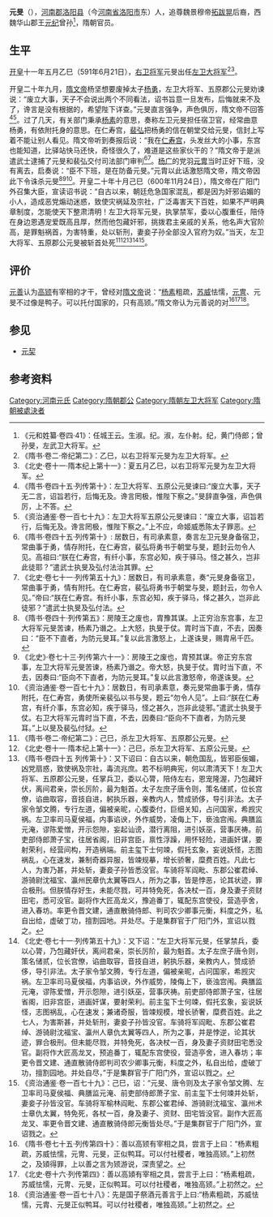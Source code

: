 '''元旻'''（{{bd|？||600年|11月24日|catIdx=Y元}}），[[河南郡|河南郡]][[洛阳县|洛阳县]]（今[[河南省|河南省]][[洛阳市|洛阳市]]东）人，追尊魏景穆帝[[拓跋晃|拓跋晃]]后裔，西魏华山郡王[[元纪|元纪]]曾孙<ref>《元和姓纂·卷四·41》：任城王云。生淑。纪。淑，左仆射。纪，黄门侍郎；曾孙旻，左武卫大将军。</ref>，隋朝官员。

==生平==
[[开皇|开皇]]十一年五月乙巳（591年6月21日），[[右卫将军|右卫将军]]元旻出任[[左卫大将军|左卫大将军]]<ref>《隋书·卷二·帝纪第二》：乙巳，以右卫将军元旻为左卫大将军。</ref><ref>《北史·卷十一·隋本纪上第十一》：夏五月乙巳，以右卫将军元旻为左卫大将军。</ref>。

开皇二十年九月，[[隋文帝|隋文帝]]杨坚想要废掉太子[[杨勇_(隋朝)|杨勇]]，左卫大将军、五原郡公元旻劝谏说：“废立大事，天子不会说出两个不同看法，诏书旨意一旦发布，后悔就来不及了，谗言是没有根据的，希望陛下详查。”元旻直言强争，声色俱厉，隋文帝不回答<ref>《隋书·卷四十五·列传第十》：左卫大将军、五原公元旻谏曰:“废立大事，天子无二言，诏旨若行，后悔无及。谗言罔极，惟陛下察之。”旻辞直争强，声色俱厉，上不答。</ref><ref>《资治通鉴·卷一百七十九》：左卫大将军五原公元旻谏曰：“废立大事，诏旨若行，后悔无及。谗言罔极，惟陛下察之。”上不应，命姬威悉陈太子罪恶。</ref>。过了几天，有关部门秉承[[杨素|杨素]]的意思，奏称左卫元旻担任宿卫官，经常曲意杨勇，有依附托身的意思。在仁寿宫，[[裴弘|裴弘]]把杨勇的信在朝堂交给元旻，信封上写着不能让别人看见。隋文帝听到奏报后说：“我在[[仁寿宫|仁寿宫]]，头发丝大的小事，东宫也能知道，比驿站快马还快，奇怪很久了，难道是这些家伙干的？”隋文帝于是派遣武士逮捕了元旻和裴弘交付司法部门审判<ref>《隋书·卷四十五·列传第十》: 居数日，有司承素意，奏言左卫元旻身备宿卫，常曲事于勇，情存附托，在仁寿宫，裴弘将勇书于朝堂与旻，题封云勿令人见。高祖曰:“朕在仁寿宫，有纤小事，东宫必知，疾于驿马。怪之甚久，岂非此徒耶？”遣武士执旻及弘付法治其罪。</ref><ref>《北史·卷七十一·列传第五十九》：居数日，有司承素意，奏“元旻身备宿卫，常曲事于勇，情有附托。在仁寿宫，裴弘将勇书于朝堂与旻，题封云，勿令人见。”帝曰:“朕在仁寿宫。有纤小事，东宫必知，疾于驿马，怿之甚久，岂非此徒邪？”遣武士执旻及弘付法。</ref>。[[杨广|杨广]]的党羽[[元冑|元冑]]当时正好下班，没有离去，启奏说：“臣不下班，是在防备元旻。”元胄以此话激怒隋文帝，隋文帝因此下令诛杀元旻<ref>《隋书·卷四十·列传第五》：房陵王之废也，胄豫其谋。上正穷治东宫事，左卫大将军元旻苦谏，杨素乃谮之。上大怒，执旻于仗。胄时当下直，不去，因奏曰：“臣不下直者，为防元旻耳。”复以此言激怒上，上遂诛旻，赐胄帛千匹。</ref><ref>《北史》·卷七十三·列传第六十一》：房陵王之废也，胄预其谋。帝正穷东宫事，左卫大将军元旻苦谏，杨素乃谮之。帝大怒，执旻于仗。胄时当下直，不去，因奏曰:“臣向不下直者，为防元旻耳。”复以此言激怒帝，帝遂诛旻。</ref><ref>《资治通鉴·卷一百七十九》：居数日，有司承素意，奏元旻常曲事于勇，情存附托，在仁寿宫，勇使所亲裴弘以书与旻，题云“勿令人见”。上曰:“朕在仁寿宫，有纤介事，东宫必知，疾于驿马，怪之甚久，岂非此徒邪。”遣武士执旻于仗。右卫大将军元胄时当下直，不去，因奏曰:“臣向不下直者，为防元旻耳。”上以旻及裴弘付狱。</ref>。开皇二十年十月己巳（600年11月24日），隋文帝在广阳门外召集大臣，宣读诏书说：“自古以来，朝廷危急国家混乱，都是因为奸邪谄媚的小人，造成恶党煽动迷惑，致使灾祸延及宗社，广泛毒害天下百姓，如果不严明典章制度，怎能使天下整肃清明！左卫大将军元旻，执掌禁军，委以心腹重任，陪侍在身边恩遇宠爱既高且厚，然而他包藏奸邪，挑拨君主亲戚的关系，他名声大官阶高，是罪魁祸首，为害特重，处以斩刑，妻妾子孙全部没入官府为奴。”当天，左卫大将军、五原郡公元旻被斩首处死<ref>《隋书·卷二·帝纪第二》：己巳，杀左卫大将军、五原郡公元旻。</ref><ref>《北史·卷十一·隋本纪上第十一》：己巳，杀左卫大将军、五原公元旻。</ref><ref>《隋书·卷四十五 列传第十》：又下诏曰：自古以来，朝危国乱，皆邪臣佞媚，凶党扇惑，致使祸及宗社，毒流兆庶。若不标明典宪，何以肃清天下！左卫大将军、五原郡公元旻，任掌兵卫，委以心膂，陪侍左右，恩宠隆渥，乃包藏奸伏，离间君亲，崇长厉阶，最为魁首。太子左庶子唐令则，策名储贰，位长宫僚，谄曲取容，音技自进，躬执乐器，亲教内人，赞成骄侈，导引非法。太子家令邹文腾，专行左道，偏被亲昵，心腹委付，巨细关知，占问国家，希觊灾祸。左卫率司马夏侯福，内事谄谀，外作威势，凌侮上下，亵浊宫闱。典膳监元淹，谬陈爱憎，开示怨隙，妄起讪谤，潜行离阻，进引妖巫，营事厌祷。前吏部侍郎萧子宝，往居省阁，旧非宫臣，禀性浮躁，用怀轻险，进画奸谋，要射荣利，经营间构，开造祸端。前主玺下士何竦，假托玄象，妄说妖怪，志图祸乱，心在速发，兼制奇器异服，皆竦规摹，增长骄奢，糜费百姓。凡此七人，为害乃甚，并处斩，妻妾子孙皆悉没官。车骑将军阎毗、东郡公崔君绰、游骑尉沈福宝、瀛州民章仇太翼等四人，所为之事，皆是悖恶，论其状迹，罪合极刑。但朕情存好生，未能尽戮，可并特免死，各决杖一百，身及妻子资财田宅，悉可没官。副将作大匠高龙义，豫追番丁，辄配东宫使役，营造亭舍，进入春坊。率更令晋文建，通直散骑侍郎、判司农少卿事元衡，料度之外，私自出给，虚破丁功，擅割园地。并处尽。于是集群官于广阳门外，宣诏以戮之。</ref><ref>《北史·卷七十一·列传第五十九》：又下诏：“左卫大将军元旻，任掌禁兵，委以心膂，乃包藏奸伏，离间君亲，崇长厉阶，最为魁首。太子左庶子唐令则，策名储贰，位长宫僚，谄曲取容，音技自进，躬执乐器，亲教内人，赞成骄侈，导引非法。太子家令邹文腾，专行左道，偏被亲昵，占问国家，希觊灾祸。左卫率司马夏侯福，内事谄谀，外作威势，陵侮上下，亵浊宫闱。典膳监元淹，谬陈爱憎，开示怨隙，进引妖巫，营事厌祷。前吏部侍郎萧子宝，往居省阁，旧非宫臣，进画奸谋，要射荣利。前主玺下士何竦，假托玄象，妄说妖怪，志图祸乱，心在速发；兼诸奇服，皆竦规模，增长骄奢，糜费百姓。此之七人，为害斯甚，并处斩刑，妻妾子孙皆没官。车骑将军阎毗、东郡公崔君绰、游骑尉沈福宝、瀛州人章仇太翼等四人，所为之事，并是悖逆，论其状迹，罪合极刑。但未能尽戮，并特免死，各决杖一百，身及妻子资财田宅悉没官。副将作大匠高龙叉，预追番丁，辄配东宫使役，营造亭舍，进入春坊；率更令晋文建、通直散骑侍郎判司农少卿事元衡，料度之外，私自出给，虚破丁功，擅割园地。并处自尽，”于是集群官于广阳门外，宣诏以戮之。</ref><ref>《资治通鉴·卷一百七十九》：己巳，诏：“元旻、唐令则及太子家令邹文腾、左卫率司马夏侯福、典膳监元淹、前吏部侍郎萧子宝、前主玺下士何竦并处斩，妻妾子孙皆没官。车骑将军榆林阎毗、东郡公崔君绰、游骑尉沈福宝、瀛州术士章仇太翼，特免死，各杖一百，身及妻子、资财、田宅皆没官。副作大匠高龙叉、率更令晋文建、通直散骑侍郎元衡皆处尽。”于是集群官于广阳门外，宣诏戮之。</ref>。

==评价==
[[元善|元善]]认为[[高颎|高颎]]有宰相的才干，曾经对[[隋文帝|隋文帝]]说：“[[杨素|杨素]]粗疏，[[苏威|苏威]]怯懦，[[元冑|元冑]]、元旻不过像是鸭子。可以托付国家的，只有高颎。”隋文帝认为元善说的对<ref>《隋书·卷七十五·列传第四十》：善以高颎有宰相之具，尝言于上曰：“杨素粗疏，苏威怯懦，元冑、元旻，正似鸭耳。可以付社稷者，唯独高颎。”上初然之，及熲得罪，上以善之言为颎游说，深责望之。</ref><ref>《北史·卷十六·列传第四》：善以高熲有宰相之具，尝言于上曰：“杨素粗疏，苏威怯懦，元冑、元旻，正似鸭耳。可以付社稷者，唯独高颎。”上初然之。</ref><ref>《资治通鉴·卷一百七十八》：先是国子祭酒元善言于上曰:“杨素粗疏，苏威怯懦，元胄、元旻正似鸭耳。可以付社稷者，唯独高颎。”上初然之。</ref>。

==参见==
*[[元契|元契]]

==参考资料==
{{reflist}}

[[Category:河南元氏|Category:河南元氏]]
[[Category:隋朝郡公|Category:隋朝郡公]]
[[Category:隋朝左卫大将军|Category:隋朝左卫大将军]]
[[Category:隋朝被處決者|Category:隋朝被處決者]]